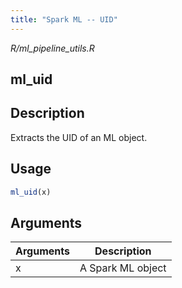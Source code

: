 ```yaml
---
title: "Spark ML -- UID"
---
```


*R/ml_pipeline_utils.R*

## ml_uid

## Description
Extracts the UID of an ML object. 


## Usage
```r
ml_uid(x) 
```

## Arguments
|Arguments|Description|
|---|---|
| x | A Spark ML object |







